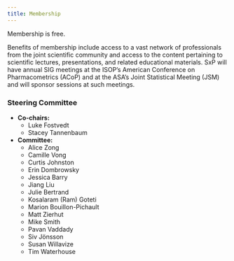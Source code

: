 ```yaml
---
title: Membership
---
```


Membership is free. 

Benefits of membership include access to a vast network of professionals from the joint scientific community and access to the content pertaining to scientific lectures, presentations, and related educational materials. SxP will have annual SIG meetings at the ISOP's American Conference on Pharmacometrics (ACoP) and at the ASA’s Joint Statistical Meeting (JSM) and will sponsor sessions at such meetings.

### Steering Committee

* **Co-chairs:**
  + Luke Fostvedt 
  + Stacey Tannenbaum

* **Committee:**
  + Alice Zong
  + Camille Vong
  + Curtis Johnston
  + Erin Dombrowsky
  + Jessica Barry
  + Jiang Liu
  + Julie Bertrand
  + Kosalaram (Ram) Goteti
  + Marion Bouillon-Pichault
  + Matt Zierhut
  + Mike Smith
  + Pavan Vaddady
  + Siv Jönsson
  + Susan Willavize
  + Tim Waterhouse
